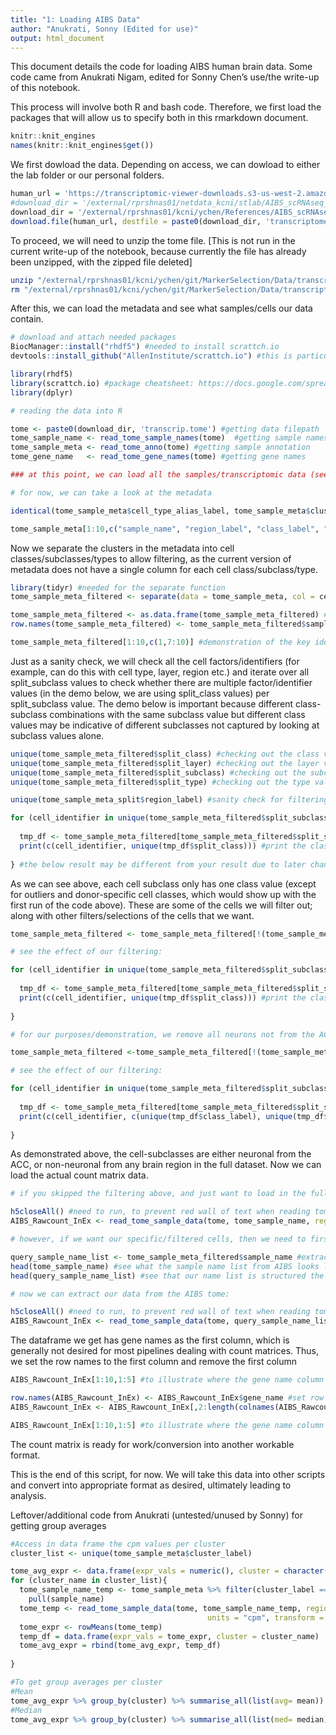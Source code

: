 ```yaml
---
title: "1: Loading AIBS Data"
author: "Anukrati, Sonny (Edited for use)"
output: html_document
---
```


This document details the code for loading AIBS human brain data. Some code came from Anukrati Nigam, edited for Sonny Chen's use/the write-up of this notebook.

This process will involve both R and bash code. Therefore, we first load the packages that will allow us to specify both in this rmarkdown document.

```r

knitr::knit_engines
names(knitr::knit_engines$get())

```

We first dowload the data. Depending on access, we can dowload to either the lab folder or our personal folders.

```r

human_url = 'https://transcriptomic-viewer-downloads.s3-us-west-2.amazonaws.com/human/transcriptome.zip'
#download_dir = '/external/rprshnas01/netdata_kcni/stlab/AIBS_scRNAseq_2019/human/' #no writing permission at the time of this code; the below is a work-around
download_dir = '/external/rprshnas01/kcni/ychen/References/AIBS_scRNAseq_2019/Human/'
download.file(human_url, destfile = paste0(download_dir, 'transcriptome.zip'), mode = 'wb')

```

To proceed, we will need to unzip the tome file. [This is not run in the current write-up of the notebook, because currently the file has already been unzipped, with the zipped file deleted]

```bash

unzip "/external/rprshnas01/kcni/ychen/git/MarkerSelection/Data/transcriptome.zip" #change as appropriate, for your directory/path to data
rm "/external/rprshnas01/kcni/ychen/git/MarkerSelection/Data/transcriptome.zip"

```

After this, we can load the metadata and see what samples/cells our data contain. 

```r

# download and attach needed packages
BiocManager::install("rhdf5") #needed to install scrattch.io
devtools::install_github("AllenInstitute/scrattch.io") #this is particularly important, it is the code from AIBS for working with their data

library(rhdf5)
library(scrattch.io) #package cheatsheet: https://docs.google.com/spreadsheets/d/1tJUgnfEXUv1IuzGAykDCTIUTsgzEWkT-jfl4UcEUl48/edit#gid=0
library(dplyr)

# reading the data into R

tome <- paste0(download_dir, 'transcrip.tome') #getting data filepath
tome_sample_name <- read_tome_sample_names(tome)  #getting sample names
tome_sample_meta <- read_tome_anno(tome) #getting sample annotation
tome_gene_name   <- read_tome_gene_names(tome) #getting gene names

### at this point, we can load all the samples/transcriptomic data (see "loading data" r chunk below), but if you know what cells you want to filter out, it is better to subset the sample names that you want so that you work with more manageable dataframes.

# for now, we can take a look at the metadata

identical(tome_sample_meta$cell_type_alias_label, tome_sample_meta$cluster_label) # to note, cell_type_alias_label and cluster_label are identical

tome_sample_meta[1:10,c("sample_name", "region_label", "class_label", "cell_type_alias_label")] #preview of a bit of data

```

Now we separate the clusters in the metadata into cell classes/subclasses/types to allow filtering, as the current version of metadata does not have a single column for each cell class/subclass/type.

```r

library(tidyr) #needed for the separate function
tome_sample_meta_filtered <- separate(data = tome_sample_meta, col = cell_type_alias_label, into = c("split_class", "split_layer", "split_subclass", "split_type"), sep = " ") #this splits the one column of cell identifiers into cell class, layer, subclass, and type

tome_sample_meta_filtered <- as.data.frame(tome_sample_meta_filtered) #fully convert metada df to df structure (else will get tibble warning message with the next line of code)
row.names(tome_sample_meta_filtered) <- tome_sample_meta_filtered$sample_name #sometimes the workflow requires rownames to be the sample names

tome_sample_meta_filtered[1:10,c(1,7:10)] #demonstration of the key identifiers that we want

```

Just as a sanity check, we will check all the cell factors/identifiers (for example, can do this with cell type, layer, region etc.)  and iterate over all split_subclass values to check whether there are multiple factor/identifier values (in the demo below, we are using split_class values) per split_subclass value. The demo below is important because different class-subclass combinations with the same subclass value but different class values may be indicative of different subclasses not captured by looking at subclass values alone.


```r

unique(tome_sample_meta_filtered$split_class) #checking out the class values
unique(tome_sample_meta_filtered$split_layer) #checking out the layer values
unique(tome_sample_meta_filtered$split_subclass) #checking out the subclass values
unique(tome_sample_meta_filtered$split_type) #checking out the type values

unique(tome_sample_meta_split$region_label) #sanity check for filtering

for (cell_identifier in unique(tome_sample_meta_filtered$split_subclass)) { #for every subclass, do:
  
  tmp_df <- tome_sample_meta_filtered[tome_sample_meta_filtered$split_subclass == cell_identifier,] #filter metadata df for the current subclass
  print(c(cell_identifier, unique(tmp_df$split_class))) #print the class values of the subsetted df
  
} #the below result may be different from your result due to later changes to the tome_sample_meta_filtered df (see further below)

```

As we can see above, each cell subclass only has one class value (except for outliers and donor-specific cell classes, which would show up with the first run of the code above). These are some of the cells we will filter out; along with other filters/selections of the cells that we want.

```r

tome_sample_meta_filtered <- tome_sample_meta_filtered[!(tome_sample_meta_filtered$class_label == "Exclude"),] # this is a merged-grouping of all Outlier and Donor split_class values, which we remove from the dataset

# see the effect of our filtering:

for (cell_identifier in unique(tome_sample_meta_filtered$split_subclass)) { #for every subclass, do:
  
  tmp_df <- tome_sample_meta_filtered[tome_sample_meta_filtered$split_subclass == cell_identifier,] #filter metadata df for the current subclass
  print(c(cell_identifier, unique(tmp_df$split_class))) #print the class values of the subsetted df
  
}

# for our purposes/demonstration, we remove all neurons not from the ACC

tome_sample_meta_filtered <-tome_sample_meta_filtered[!(tome_sample_meta_filtered$class_label!="Non-neuronal" & tome_sample_meta_filtered$region_label!="ACC"),]

# see the effect of our filtering:

for (cell_identifier in unique(tome_sample_meta_filtered$split_subclass)) { #for every subclass, do:
  
  tmp_df <- tome_sample_meta_filtered[tome_sample_meta_filtered$split_subclass == cell_identifier,] #filter metadata df for the current subclass
  print(c(cell_identifier, c(unique(tmp_df$class_label), unique(tmp_df$region_label)))) #print the class and region values of the subsetted df
  
}


```

As demonstrated above, the cell-subclasses are either neuronal from the ACC, or non-neuronal from any brain region in the full dataset.
Now we can load the actual count matrix data.

```r

# if you skipped the filtering above, and just want to load in the full dataset from AIBS, then the following will work (adjust parameters as per your needs):

h5closeAll() #need to run, to prevent red wall of text when reading tome data
AIBS_Rawcount_InEx <- read_tome_sample_data(tome, tome_sample_name, regions = "both", units = "counts", transform = "none", format = "data.frame") #this generates the actual count dataframe in long form, we are getting Introns and Exons (regions = "both"), raw counts without any transformation, in a df format

# however, if we want our specific/filtered cells, then we need to first get a list of our sample names from our filtered dataframe:

query_sample_name_list <- tome_sample_meta_filtered$sample_name #extracting sample names from our filtered dataframe
head(tome_sample_name) #see what the sample name list from AIBS looks like structurally
head(query_sample_name_list) #see that our name list is structured the same way

# now we can extract our data from the AIBS tome: 

h5closeAll() #need to run, to prevent red wall of text when reading tome data (run this every time before every use of read_tome_sample_data)
AIBS_Rawcount_InEx <- read_tome_sample_data(tome, query_sample_name_list, regions = "both", units = "counts", transform = "none", format = "data.frame") #this generates the actual count dataframe in long form, we are getting Introns and Exons (regions = "both"), raw counts without any transformation, in a df format

```

The dataframe we get has gene names as the first column, which is generally not desired for most pipelines dealing with count matrices. Thus, we set the row names to the first column and remove the first column

```r

AIBS_Rawcount_InEx[1:10,1:5] #to illustrate where the gene name column is

row.names(AIBS_Rawcount_InEx) <- AIBS_Rawcount_InEx$gene_name #set row names
AIBS_Rawcount_InEx <- AIBS_Rawcount_InEx[,2:length(colnames(AIBS_Rawcount_InEx))] # remove gene name column from df

AIBS_Rawcount_InEx[1:10,1:5] #to illustrate where the gene name column is now

```

The count matrix is ready for work/conversion into another workable format.

This is the end of this script, for now. We will take this data into other scripts and convert into appropriate format as desired, ultimately leading to analysis.

Leftover/additional code from Anukrati (untested/unused by Sonny) for getting group averages

```r

#Access in data frame the cpm values per cluster
cluster_list <- unique(tome_sample_meta$cluster_label)

tome_avg_expr <- data.frame(expr_vals = numeric(), cluster = character())
for (cluster_name in cluster_list){
  tome_sample_name_temp <- tome_sample_meta %>% filter(cluster_label == cluster_name) %>% 
    pull(sample_name)
  tome_temp <- read_tome_sample_data(tome, tome_sample_name_temp, regions = "both",
                                            units = "cpm", transform = "log2", format = "matrix")
  tome_expr <- rowMeans(tome_temp)
  temp_df = data.frame(expr_vals = tome_expr, cluster = cluster_name)
  tome_avg_expr = rbind(tome_avg_expr, temp_df) 
  
}

#To get group averages per cluster
#Mean
tome_avg_expr %>% group_by(cluster) %>% summarise_all(list(avg= mean))
#Median
tome_avg_expr %>% group_by(cluster) %>% summarise_all(list(med= median))

```

